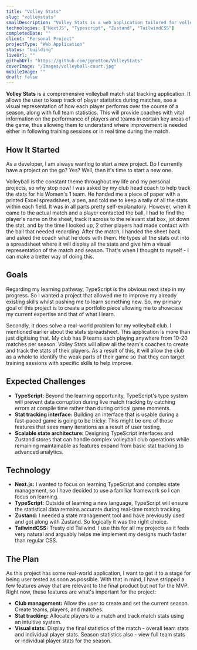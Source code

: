 ```yaml
---
title: "Volley Stats"
slug: "volleystats"
smallDescription: "Volley Stats is a web application tailored for volleyball coaches to manage and track match statistics"
technologies: ["NextJS", "Typescript", "Zustand", "TailwindCSS"]
completedDate: ""
client: "Personal Project"
projectType: "Web Application"
status: "building"
liveUrl: ""
githubUrl: "https://github.com/jgretton/VolleyStats"
coverImage: "/Images/volleyball-court.jpg"
mobileImage: ""
draft: false
---
```


**Volley Stats** is a comprehensive volleyball match stat tracking application. It allows the user to keep track of player statistics during matches, see a visual representation of how each player performs over the course of a season, along with full team statistics. This will provide coaches with vital information on the performance of players and teams in certain key areas of the game, thus allowing them to understand where improvement is needed either in following training sessions or in real time during the match.

## How It Started

As a developer, I am always wanting to start a new project. Do I currently have a project on the go? Yes? Well, then it's time to start a new one.

Volleyball is the constant theme throughout my life and my personal projects, so why stop now! I was asked by my club head coach to help track the stats for his Women's 1 team. He handed me a piece of paper with a printed Excel spreadsheet, a pen, and told me to keep a tally of all the stats within each field. It was in all parts pretty self-explanatory. However, when it came to the actual match and a player contacted the ball, I had to find the player's name on the sheet, track it across to the relevant stat box, jot down the stat, and by the time I looked up, 2 other players had made contact with the ball that needed recording. After the match, I handed the sheet back and asked the coach what he does with them. He types all the stats out into a spreadsheet where it will display all the stats and give him a visual representation of the match and season. That's when I thought to myself - I can make a better way of doing this.

## Goals

Regarding my learning pathway, TypeScript is the obvious next step in my progress. So I wanted a project that allowed me to improve my already existing skills whilst pushing me to learn something new. So, my primary goal of this project is to create a portfolio piece allowing me to showcase my current expertise and that of what I learn.

Secondly, it does solve a real-world problem for my volleyball club. I mentioned earlier about the stats spreadsheet. This application is more than just digitising that. My club has 9 teams each playing anywhere from 10-20 matches per season. Volley Stats will allow all the team's coaches to create and track the stats of their players. As a result of this, it will allow the club as a whole to identify the weak parts of their game so that they can target training sessions with specific skills to help improve.

## Expected Challenges

- **TypeScript:** Beyond the learning opportunity, TypeScript's type system will prevent data corruption during live match tracking by catching errors at compile time rather than during critical game moments.
- **Stat tracking interface:** Building an interface that is usable during a fast-paced game is going to be tricky. This might be one of those features that sees many iterations as a result of user testing.
- **Scalable state architecture:** Designing TypeScript interfaces and Zustand stores that can handle complex volleyball club operations while remaining maintainable as features expand from basic stat tracking to advanced analytics.

## Technology

- **Next.js:** I wanted to focus on learning TypeScript and complex state management, so I have decided to use a familiar framework so I can focus on learning.
- **TypeScript:** Outside of learning a new language, TypeScript will ensure the statistical data remains accurate during real-time match tracking.
- **Zustand:** I needed a state management tool and have previously used and got along with Zustand. So logically it was the right choice.
- **TailwindCSS:** Trusty old Tailwind. I use this for all my projects as it feels very natural and arguably helps me implement my designs much faster than regular CSS.

## The Plan

As this project has some real-world application, I want to get it to a stage for being user tested as soon as possible. With that in mind, I have stripped a few features away that are relevant to the final product but not for the MVP. Right now, these features are what's important for the project:

- **Club management:** Allow the user to create and set the current season. Create teams, players, and matches.
- **Stat tracking:** Allocate players to a match and track match stats using an intuitive system.
- **Visual stats:** Display the final statistics of the match - overall team stats and individual player stats. Season statistics also - view full team stats or individual player stats for the season.
